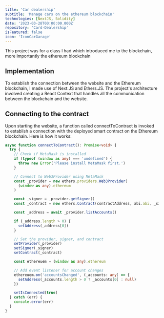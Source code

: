 ```yaml
---
title: 'Car dealership'
subtitle: 'Manage cars on the ethereum blockchain'
technologies: [NextJS, Solidity]
date: '2023-03-28T00:00:00.000Z'
repository: 'Card-Dealership'
isFeatured: false
icon: 'IconCarGarage'
---
```


This project was for a class I had which introduced me to the blockchain, more importantly the ethereum blockchain

## Implementation

To establish the connection between the website and the Ethereum blockchain, I made use of Next.JS and Ethers.JS. The project's architecture involved creating a React Context that handles all the communication between the blockchain and the website.

## Connecting to the contract

Upon starting the website, a function called connectToContract is invoked to establish a connection with the deployed smart contract on the Ethereum blockchain. Here is how it works:

```typescript
async function connectToContract(): Promise<void> {
  try {
    // Check if MetaMask is installed
    if (typeof (window as any) === 'undefined') {
      throw new Error('Please install MetaMask first.')
    }

    // Connect to Web3Provider using MetaMask
    const _provider = new ethers.providers.Web3Provider(
      (window as any).ethereum
    )

    const _signer = _provider.getSigner()
    const _contract = new ethers.Contract(contractAddress, abi.abi, _signer)

    const _address = await _provider.listAccounts()

    if (_address.length > 0) {
      setAddress(_address[0])
    }

    // Set the provider, signer, and contract
    setProvider(_provider)
    setSigner(_signer)
    setContract(_contract)

    const ethereuem = (window as any).ethereum

    // Add event listener for account changes
    ethereuem.on('accountsChanged', (_accounts: any) => {
      setAddress(_accounts.length > 0 ? _accounts[0] : null)
    })

    setIsConnected(true)
  } catch (err) {
    console.error(err)
  }
}
```
